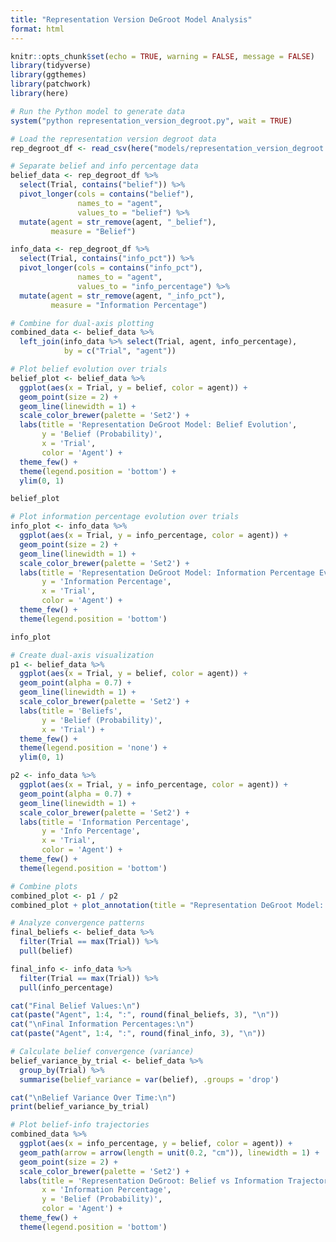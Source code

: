 ```yaml
---
title: "Representation Version DeGroot Model Analysis"
format: html
---
```


```r
knitr::opts_chunk$set(echo = TRUE, warning = FALSE, message = FALSE)
library(tidyverse)
library(ggthemes)
library(patchwork)
library(here)
```

```r
# Run the Python model to generate data
system("python representation_version_degroot.py", wait = TRUE)
```

```r
# Load the representation version degroot data
rep_degroot_df <- read_csv(here("models/representation_version_degroot.csv"))

# Separate belief and info percentage data
belief_data <- rep_degroot_df %>%
  select(Trial, contains("belief")) %>%
  pivot_longer(cols = contains("belief"), 
               names_to = "agent", 
               values_to = "belief") %>%
  mutate(agent = str_remove(agent, "_belief"),
         measure = "Belief")

info_data <- rep_degroot_df %>%
  select(Trial, contains("info_pct")) %>%
  pivot_longer(cols = contains("info_pct"), 
               names_to = "agent", 
               values_to = "info_percentage") %>%
  mutate(agent = str_remove(agent, "_info_pct"),
         measure = "Information Percentage")

# Combine for dual-axis plotting
combined_data <- belief_data %>%
  left_join(info_data %>% select(Trial, agent, info_percentage), 
            by = c("Trial", "agent"))
```

```r
# Plot belief evolution over trials
belief_plot <- belief_data %>%
  ggplot(aes(x = Trial, y = belief, color = agent)) +
  geom_point(size = 2) +
  geom_line(linewidth = 1) +
  scale_color_brewer(palette = 'Set2') +
  labs(title = 'Representation DeGroot Model: Belief Evolution', 
       y = 'Belief (Probability)', 
       x = 'Trial', 
       color = 'Agent') +
  theme_few() +
  theme(legend.position = 'bottom') +
  ylim(0, 1)

belief_plot
```

```r
# Plot information percentage evolution over trials
info_plot <- info_data %>%
  ggplot(aes(x = Trial, y = info_percentage, color = agent)) +
  geom_point(size = 2) +
  geom_line(linewidth = 1) +
  scale_color_brewer(palette = 'Set2') +
  labs(title = 'Representation DeGroot Model: Information Percentage Evolution', 
       y = 'Information Percentage', 
       x = 'Trial', 
       color = 'Agent') +
  theme_few() +
  theme(legend.position = 'bottom')

info_plot
```

```r
# Create dual-axis visualization
p1 <- belief_data %>%
  ggplot(aes(x = Trial, y = belief, color = agent)) +
  geom_point(alpha = 0.7) +
  geom_line(linewidth = 1) +
  scale_color_brewer(palette = 'Set2') +
  labs(title = 'Beliefs', 
       y = 'Belief (Probability)', 
       x = 'Trial') +
  theme_few() +
  theme(legend.position = 'none') +
  ylim(0, 1)

p2 <- info_data %>%
  ggplot(aes(x = Trial, y = info_percentage, color = agent)) +
  geom_point(alpha = 0.7) +
  geom_line(linewidth = 1) +
  scale_color_brewer(palette = 'Set2') +
  labs(title = 'Information Percentage', 
       y = 'Info Percentage', 
       x = 'Trial',
       color = 'Agent') +
  theme_few() +
  theme(legend.position = 'bottom')

# Combine plots
combined_plot <- p1 / p2
combined_plot + plot_annotation(title = "Representation DeGroot Model: Dual Tracking")
```

```r
# Analyze convergence patterns
final_beliefs <- belief_data %>%
  filter(Trial == max(Trial)) %>%
  pull(belief)

final_info <- info_data %>%
  filter(Trial == max(Trial)) %>%
  pull(info_percentage)

cat("Final Belief Values:\n")
cat(paste("Agent", 1:4, ":", round(final_beliefs, 3), "\n"))
cat("\nFinal Information Percentages:\n")
cat(paste("Agent", 1:4, ":", round(final_info, 3), "\n"))

# Calculate belief convergence (variance)
belief_variance_by_trial <- belief_data %>%
  group_by(Trial) %>%
  summarise(belief_variance = var(belief), .groups = 'drop')

cat("\nBelief Variance Over Time:\n")
print(belief_variance_by_trial)
```

```r
# Plot belief-info trajectories
combined_data %>%
  ggplot(aes(x = info_percentage, y = belief, color = agent)) +
  geom_path(arrow = arrow(length = unit(0.2, "cm")), linewidth = 1) +
  geom_point(size = 2) +
  scale_color_brewer(palette = 'Set2') +
  labs(title = 'Representation DeGroot: Belief vs Information Trajectory', 
       x = 'Information Percentage', 
       y = 'Belief (Probability)',
       color = 'Agent') +
  theme_few() +
  theme(legend.position = 'bottom')
```
